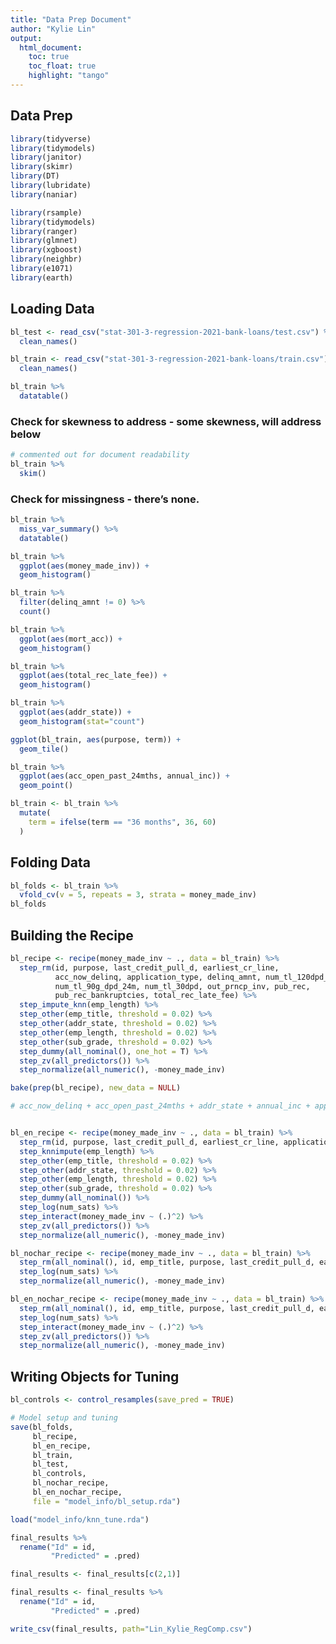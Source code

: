 ```yaml
---
title: "Data Prep Document"
author: "Kylie Lin"
output: 
  html_document:
    toc: true
    toc_float: true
    highlight: "tango"
---
```


## Data Prep

```r
library(tidyverse)
library(tidymodels)
library(janitor)
library(skimr)
library(DT)
library(lubridate)
library(naniar)

library(rsample)
library(tidymodels)
library(ranger)
library(glmnet)
library(xgboost)
library(neighbr)
library(e1071)
library(earth)

```


## Loading Data

```r
bl_test <- read_csv("stat-301-3-regression-2021-bank-loans/test.csv") %>% 
  clean_names()

bl_train <- read_csv("stat-301-3-regression-2021-bank-loans/train.csv") %>% 
  clean_names()

bl_train %>% 
  datatable()
```

### Check for skewness to address - some skewness, will address below

```r
# commented out for document readability
bl_train %>%
  skim()
```


### Check for missingness - there's none.

```r
bl_train %>% 
  miss_var_summary() %>% 
  datatable()

```

```r
bl_train %>% 
  ggplot(aes(money_made_inv)) +
  geom_histogram()

```

```r
bl_train %>% 
  filter(delinq_amnt != 0) %>% 
  count()
```



```r
bl_train %>% 
  ggplot(aes(mort_acc)) +
  geom_histogram()

bl_train %>% 
  ggplot(aes(total_rec_late_fee)) +
  geom_histogram()

bl_train %>% 
  ggplot(aes(addr_state)) +
  geom_histogram(stat="count")
```

```r
ggplot(bl_train, aes(purpose, term)) +
  geom_tile()
```



```r
bl_train %>% 
  ggplot(aes(acc_open_past_24mths, annual_inc)) +
  geom_point()
```


```r
bl_train <- bl_train %>% 
  mutate(
    term = ifelse(term == "36 months", 36, 60)
  )
```


## Folding Data

```r
bl_folds <- bl_train %>%
  vfold_cv(v = 5, repeats = 3, strata = money_made_inv)
bl_folds

```


## Building the Recipe

```r
bl_recipe <- recipe(money_made_inv ~ ., data = bl_train) %>% 
  step_rm(id, purpose, last_credit_pull_d, earliest_cr_line,
          acc_now_delinq, application_type, delinq_amnt, num_tl_120dpd_2m,
          num_tl_90g_dpd_24m, num_tl_30dpd, out_prncp_inv, pub_rec,
          pub_rec_bankruptcies, total_rec_late_fee) %>% 
  step_impute_knn(emp_length) %>% 
  step_other(emp_title, threshold = 0.02) %>% 
  step_other(addr_state, threshold = 0.02) %>% 
  step_other(emp_length, threshold = 0.02) %>% 
  step_other(sub_grade, threshold = 0.02) %>%
  step_dummy(all_nominal(), one_hot = T) %>%
  step_zv(all_predictors()) %>% 
  step_normalize(all_numeric(), -money_made_inv)

bake(prep(bl_recipe), new_data = NULL)

# acc_now_delinq + acc_open_past_24mths + addr_state + annual_inc + application_type + avg_cur_bal + bc_util + delinq_2yrs + delinq_amnt + dti + earliest_cr_line + emp_length + emp_title + grade + home_ownership + initial_list_status + int_rate + last_credit_pull_d + loan_amnt + mort_acc + num_sats + num_tl_120dpd_2m + num_tl_30dpd + num_tl_90g_dpd_24m + out_prncp_inv + pub_rec + pub_rec_bankruptcies + sub_grade + term + tot_coll_amt + tot_cur_bal + total_rec_late_fee + verification_status,


bl_en_recipe <- recipe(money_made_inv ~ ., data = bl_train) %>% 
  step_rm(id, purpose, last_credit_pull_d, earliest_cr_line, application_type, delinq_amnt, num_tl_120dpd_2m, num_tl_90g_dpd_24m, num_tl_30dpd, out_prncp_inv, pub_rec, pub_rec_bankruptcies, total_rec_late_fee) %>% 
  step_knnimpute(emp_length) %>% 
  step_other(emp_title, threshold = 0.02) %>% 
  step_other(addr_state, threshold = 0.02) %>% 
  step_other(emp_length, threshold = 0.02) %>% 
  step_other(sub_grade, threshold = 0.02) %>%
  step_dummy(all_nominal()) %>% 
  step_log(num_sats) %>%
  step_interact(money_made_inv ~ (.)^2) %>% 
  step_zv(all_predictors()) %>% 
  step_normalize(all_numeric(), -money_made_inv)

bl_nochar_recipe <- recipe(money_made_inv ~ ., data = bl_train) %>% 
  step_rm(all_nominal(), id, emp_title, purpose, last_credit_pull_d, earliest_cr_line, acc_now_delinq, application_type, delinq_amnt, num_tl_120dpd_2m, num_tl_90g_dpd_24m, num_tl_30dpd, out_prncp_inv, pub_rec, pub_rec_bankruptcies, total_rec_late_fee) %>% 
  step_log(num_sats) %>% 
  step_normalize(all_numeric(), -money_made_inv)

bl_en_nochar_recipe <- recipe(money_made_inv ~ ., data = bl_train) %>% 
  step_rm(all_nominal(), id, emp_title, purpose, last_credit_pull_d, earliest_cr_line, acc_now_delinq, application_type, delinq_amnt, num_tl_120dpd_2m, num_tl_90g_dpd_24m, num_tl_30dpd, out_prncp_inv, pub_rec, pub_rec_bankruptcies, total_rec_late_fee) %>% 
  step_log(num_sats) %>%
  step_interact(money_made_inv ~ (.)^2) %>% 
  step_zv(all_predictors()) %>% 
  step_normalize(all_numeric(), -money_made_inv)

```

## Writing Objects for Tuning

```r
bl_controls <- control_resamples(save_pred = TRUE)

# Model setup and tuning
save(bl_folds, 
     bl_recipe,
     bl_en_recipe,
     bl_train,
     bl_test,
     bl_controls,
     bl_nochar_recipe,
     bl_en_nochar_recipe,
     file = "model_info/bl_setup.rda")

```

```r
load("model_info/knn_tune.rda")
```

```r
final_results %>% 
  rename("Id" = id,
         "Predicted" = .pred)

final_results <- final_results[c(2,1)]
```

``` r
final_results <- final_results %>% 
  rename("Id" = id,
         "Predicted" = .pred)
```

``` r
write_csv(final_results, path="Lin_Kylie_RegComp.csv")
```

















